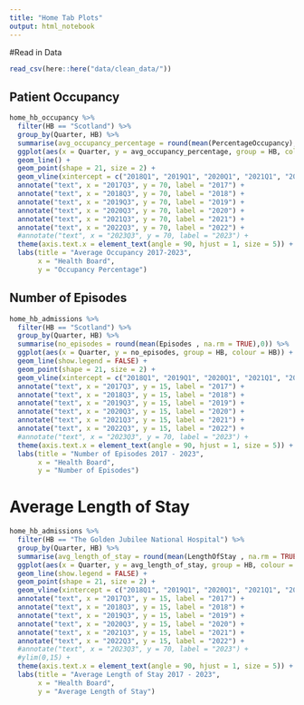```yaml
---
title: "Home Tab Plots"
output: html_notebook
---
```

#Read in Data
```r
read_csv(here::here("data/clean_data/"))
```

## Patient Occupancy 
```r
home_hb_occupancy %>% 
  filter(HB == "Scotland") %>% 
  group_by(Quarter, HB) %>% 
  summarise(avg_occupancy_percentage = round(mean(PercentageOccupancy),0)) %>% 
  ggplot(aes(x = Quarter, y = avg_occupancy_percentage, group = HB, colour = HB)) + 
  geom_line() +
  geom_point(shape = 21, size = 2) + 
  geom_vline(xintercept = c("2018Q1", "2019Q1", "2020Q1", "2021Q1", "2022Q1", "2023Q" ), linetype = 'dashed') +
  annotate("text", x = "2017Q3", y = 70, label = "2017") +
  annotate("text", x = "2018Q3", y = 70, label = "2018") +
  annotate("text", x = "2019Q3", y = 70, label = "2019") +
  annotate("text", x = "2020Q3", y = 70, label = "2020") +
  annotate("text", x = "2021Q3", y = 70, label = "2021") +
  annotate("text", x = "2022Q3", y = 70, label = "2022") +
  #annotate("text", x = "2023Q3", y = 70, label = "2023") +
  theme(axis.text.x = element_text(angle = 90, hjust = 1, size = 5)) +
  labs(title = "Average Occupancy 2017-2023",
       x = "Health Board", 
       y = "Occupancy Percentage")
```

## Number of Episodes 

```r
home_hb_admissions %>% 
  filter(HB == "Scotland") %>% 
  group_by(Quarter, HB) %>% 
  summarise(no_episodes = round(mean(Episodes , na.rm = TRUE),0)) %>% 
  ggplot(aes(x = Quarter, y = no_episodes, group = HB, colour = HB)) + 
  geom_line(show.legend = FALSE) +
  geom_point(shape = 21, size = 2) + 
  geom_vline(xintercept = c("2018Q1", "2019Q1", "2020Q1", "2021Q1", "2022Q1", "2023Q" ), linetype = 'dashed') +
  annotate("text", x = "2017Q3", y = 15, label = "2017") +
  annotate("text", x = "2018Q3", y = 15, label = "2018") +
  annotate("text", x = "2019Q3", y = 15, label = "2019") +
  annotate("text", x = "2020Q3", y = 15, label = "2020") +
  annotate("text", x = "2021Q3", y = 15, label = "2021") +
  annotate("text", x = "2022Q3", y = 15, label = "2022") +
  #annotate("text", x = "2023Q3", y = 70, label = "2023") +
  theme(axis.text.x = element_text(angle = 90, hjust = 1, size = 5)) +
  labs(title = "Number of Episodes 2017 - 2023",
       x = "Health Board", 
       y = "Number of Episodes")
```

# Average Length of Stay 

```r

home_hb_admissions %>%   
  filter(HB == "The Golden Jubilee National Hospital") %>% 
  group_by(Quarter, HB) %>% 
  summarise(avg_length_of_stay = round(mean(LengthOfStay , na.rm = TRUE),0)) %>% 
  ggplot(aes(x = Quarter, y = avg_length_of_stay, group = HB, colour = HB)) + 
  geom_line(show.legend = FALSE) +
  geom_point(shape = 21, size = 2) + 
  geom_vline(xintercept = c("2018Q1", "2019Q1", "2020Q1", "2021Q1", "2022Q1", "2023Q" ), linetype = 'dashed') +
  annotate("text", x = "2017Q3", y = 15, label = "2017") +
  annotate("text", x = "2018Q3", y = 15, label = "2018") +
  annotate("text", x = "2019Q3", y = 15, label = "2019") +
  annotate("text", x = "2020Q3", y = 15, label = "2020") +
  annotate("text", x = "2021Q3", y = 15, label = "2021") +
  annotate("text", x = "2022Q3", y = 15, label = "2022") +
  #annotate("text", x = "2023Q3", y = 70, label = "2023") +
  #ylim(0,15) +
  theme(axis.text.x = element_text(angle = 90, hjust = 1, size = 5)) +
  labs(title = "Average Length of Stay 2017 - 2023",
       x = "Health Board", 
       y = "Average Length of Stay")
```



